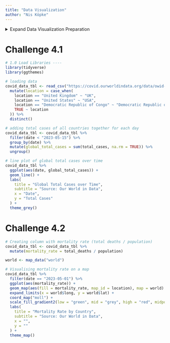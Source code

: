 ```yaml
---
title: "Data Visualization"
author: "Nis Köpke"
---
```

<details>
<summary>Expand Data Visualization Preparation</summary>
# Data Visualization Preparation
(Code mainly from startupengineer templates)

```r
# Data Visualisation

# Business Case 1: Lollipop Chart: Top N Customers

# 1.0 Libraries ----
library(tidyverse)
library(lubridate)

bike_orderlines_tbl <- read_rds("./../../00_data/01_bike_sales/02_wrangled_data/bike_orderlines.rds")

# 2.0 Data Visualisation ----
n <- 10
# Data Manipulation
top_customers_tbl <- bike_orderlines_tbl %>%
    
    # Select relevant columns
    select(bikeshop, total_price) %>%
    
    # Collapse the least frequent values into “other”
    mutate(bikeshop = as_factor(bikeshop) %>% fct_lump(n = n, w = total_price)) %>%
    
    # Group and summarize
    group_by(bikeshop) %>%
    summarize(revenue = sum(total_price)) %>%
    ungroup() %>%
    
    # Reorder the column customer_city by revenue
    mutate(bikeshop = bikeshop %>% fct_reorder(revenue)) %>%
    # Place "Other" at the beginning
    mutate(bikeshop = bikeshop %>% fct_relevel("Other", after = 0)) %>%
    # Sort by this column
    arrange(desc(bikeshop)) %>%
    
    # Add Revenue Text
    mutate(revenue_text = scales::dollar(revenue, 
                                         scale  = 1e-6, 
                                         prefix = "", 
                                         suffix = "M €")) %>%
    
    # Add Cumulative Percent
    mutate(cum_pct = cumsum(revenue) / sum(revenue)) %>%
    mutate(cum_pct_text = scales::percent(cum_pct)) %>%
    
    # Add Rank
    mutate(rank = row_number()) %>%
    mutate(rank = case_when(
        rank == max(rank) ~ NA_integer_,
        TRUE ~ rank
    )) %>%
    
    # Add Label text
    mutate(label_text = str_glue("Rank: {rank}\nRev: {revenue_text}\nCumPct: {cum_pct_text}"))

# 3.0 Data Visualisation ----
top_customers_tbl %>%
    
    # Canvas
    ggplot(aes(revenue, bikeshop)) +
    
    # Geometries
    geom_segment(aes(xend = 0, yend = bikeshop), 
                 color = RColorBrewer::brewer.pal(n = 11, name = "RdBu")[11],
                 size  = 1) +
                 
    geom_point(aes(size = revenue),
               color = RColorBrewer::brewer.pal(n = 11, name = "RdBu")[11]) +
    
    geom_label(aes(label = label_text), 
               hjust = "inward",
               size  = 3,
               color = RColorBrewer::brewer.pal(n = 11, name = "RdBu")[11]) +
    
    # Formatting
    scale_x_continuous(labels = scales::dollar_format(scale = 1e-6, 
                                                      prefix = "",
                                                      suffix = "M €")) +
    labs(
        title = str_glue("Top {n} Customers"),
        subtitle = str_glue(
              "Start: {year(min(bike_orderlines_tbl$order_date))}
               End:  {year(max(bike_orderlines_tbl$order_date))}"),
        x = "Revenue (M €)",
        y = "Customer",
        caption = str_glue("Top 6 customers contribute
                           52% of purchasing power.")
    ) +
    
    theme_minimal() +
    theme(
        legend.position = "none",
        plot.title = element_text(face = "bold"),
        plot.caption = element_text(face = "bold.italic")
    )

# Business Case 2: Purchasing preferences

# 1.0 Libraries ----

# 2.0 Data Manipulation ----
# Select columns and filter categories
pct_sales_by_customer_tbl <- bike_orderlines_tbl %>%
    
    select(bikeshop, category_1, category_2, quantity) %>%
    filter(category_1 %in% c("Mountain","Road")) %>% 
    
    # Group by category and summarize
    group_by(bikeshop, category_1, category_2) %>%
    summarise(total_qty = sum(quantity)) %>%
    ungroup() %>%
    
    # Add missing groups (not necessarily mandatory, but we'd get holes in the plot)
    # complete() creates NAs. We need to set those to 0.
    complete(bikeshop, nesting(category_1, category_2)) %>% 
    mutate(across(total_qty, ~replace_na(., 0))) %>%  
    
    # Group by bikeshop and calculate revenue ratio
    group_by(bikeshop) %>%
    mutate(pct = total_qty / sum(total_qty)) %>%
    ungroup() %>%
    
    # Reverse order of bikeshops
    mutate(bikeshop = as.factor(bikeshop) %>% fct_rev()) %>%
    # Just to verify
    mutate(bikeshop_num = as.numeric(bikeshop))

# 3.0 Data Visualisation ----
  pct_sales_by_customer_tbl %>%
    
    ggplot(aes(category_2, bikeshop)) +
    
    # Geometries
    geom_tile(aes(fill = pct)) +
    geom_text(aes(label = scales::percent(pct, accuracy = 1L)), 
              size = 3) +
    facet_wrap(~ category_1, scales = "free_x") +
    
    # Formatting
    scale_fill_gradient(low = "white", high = "#2C3E50") +
    labs(
      title = "Heatmap of Purchasing Habits",
      x = "Bike Type (Category 2)",
      y = "Customer",
      caption = str_glue(
        "Customers that prefer Road: 
        To be discussed ...
        
        Customers that prefer Mountain: 
        To be discussed ...")
    ) +
    
    theme(
      axis.text.x = element_text(angle = 45, hjust = 1),
      legend.position = "none",
      plot.title = element_text(face = "bold"),
      plot.caption = element_text(face = "bold.italic")
    )
```
</details>

# Challenge 4.1 

```r
# 1.0 Load Libraries ----
library(tidyverse)
library(ggthemes)

# loading data
covid_data_tbl <- read_csv("https://covid.ourworldindata.org/data/owid-covid-data.csv") %>% 
  mutate(location = case_when(
    location == "United Kingdom" ~ "UK",
    location == "United States" ~ "USA",
    location == "Democratic Republic of Congo" ~ "Democratic Republic of the Congo",
    TRUE ~ location
  )) %>%
  distinct()

# adding total cases of all countries together for each day
covid_data_tbl <- covid_data_tbl %>%
  filter(date < "2023-05-15") %>%
  group_by(date) %>%
  mutate(global_total_cases = sum(total_cases, na.rm = TRUE)) %>%
  ungroup()

# line plot of global total cases over time
covid_data_tbl %>%
  ggplot(aes(date, global_total_cases)) +
  geom_line() +
  labs(
    title = "Global Total Cases over Time",
    subtitle = "Source: Our World in Data",
    x = "Date",
    y = "Total Cases"
  ) +
  theme_grey()
```

# Challenge 4.2

```r
# Creating column with mortality rate (total deaths / population)
covid_data_tbl <- covid_data_tbl %>%
  mutate(mortality_rate = total_deaths / population)

world <- map_data("world")

# Visualising mortality rate on a map
covid_data_tbl %>%
  filter(date == "2023-05-01") %>%
  ggplot(aes(mortality_rate)) +
  geom_map(aes(fill = mortality_rate, map_id = location), map = world) +
  expand_limits(x = world$long, y = world$lat) +
  coord_map("moll") +
  scale_fill_gradient2(low = "green", mid = "grey", high = "red", midpoint = 0.003) +
  labs(
    title = "Mortality Rate by Country",
    subtitle = "Source: Our World in Data",
    x = "",
    y = ""
  ) +
  theme_map()
```
